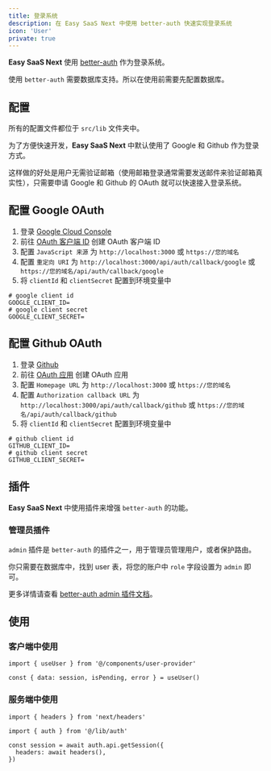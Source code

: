 ```yaml
---
title: 登录系统
description: 在 Easy SaaS Next 中使用 better-auth 快速实现登录系统
icon: 'User'
private: true
---
```


**Easy SaaS Next** 使用 [better-auth](https://better-auth.com/) 作为登录系统。

使用 `better-auth` 需要数据库支持。所以在使用前需要先配置数据库。

## 配置

所有的配置文件都位于 `src/lib` 文件夹中。


<Files>
  <Folder name="src" defaultOpen>
    <Folder name="lib" defaultOpen>
      <File name="auth-client.ts" />
      <File name="auth.ts" />
    </Folder>
  </Folder>
</Files>

为了方便快速开发，**Easy SaaS Next** 中默认使用了 Google 和 Github 作为登录方式。

这样做的好处是用户无需验证邮箱（使用邮箱登录通常需要发送邮件来验证邮箱真实性），只需要申请 Google 和 Github 的 OAuth 就可以快速接入登录系统。

## 配置 Google OAuth

1. 登录 [Google Cloud Console](https://console.cloud.google.com/)
2. 前往 [OAuth 客户端 ID](https://console.cloud.google.com/apis/credentials) 创建 OAuth 客户端 ID
3. 配置 `JavaScript 来源` 为 `http://localhost:3000` 或 `https://您的域名`
3. 配置 `重定向 URI` 为 `http://localhost:3000/api/auth/callback/google` 或 `https://您的域名/api/auth/callback/google`
3. 将 `clientId` 和 `clientSecret` 配置到环境变量中

```text title=".env"
# google client id
GOOGLE_CLIENT_ID=
# google client secret
GOOGLE_CLIENT_SECRET=
```

## 配置 Github OAuth

1. 登录 [Github](https://github.com/settings/developers)
2. 前往 [OAuth 应用](https://github.com/settings/developers) 创建 OAuth 应用
3. 配置 `Homepage URL` 为 `http://localhost:3000` 或 `https://您的域名`
3. 配置 `Authorization callback URL` 为 `http://localhost:3000/api/auth/callback/github` 或 `https://您的域名/api/auth/callback/github`
3. 将 `clientId` 和 `clientSecret` 配置到环境变量中

```text title=".env"
# github client id
GITHUB_CLIENT_ID=
# github client secret
GITHUB_CLIENT_SECRET=
```

## 插件

**Easy SaaS Next** 中使用插件来增强 `better-auth` 的功能。

### 管理员插件

`admin` 插件是 `better-auth` 的插件之一，用于管理员管理用户，或者保护路由。

你只需要在数据库中，找到 user 表，将您的账户中 `role` 字段设置为 `admin` 即可。

更多详情请查看 [better-auth admin 插件文档](https://www.better-auth.com/docs/plugins/admin)。

## 使用

### 客户端中使用

```tsx
import { useUser } from '@/components/user-provider'

const { data: session, isPending, error } = useUser()
```

### 服务端中使用

```tsx
import { headers } from 'next/headers'

import { auth } from '@/lib/auth'

const session = await auth.api.getSession({
  headers: await headers(),
})
```